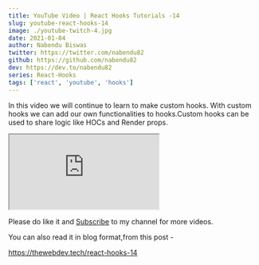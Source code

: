 ```yaml
---
title: YouTube Video | React Hooks Tutorials -14
slug: youtube-react-hooks-14
image: ./youtube-twitch-4.jpg
date: 2021-01-04
author: Nabendu Biswas
twitter: https://twitter.com/nabendu82
github: https://github.com/nabendu82
dev: https://dev.to/nabendu82
series: React-Hooks
tags: ['react', 'youtube', 'hooks']
---
```


In this video we will continue to learn to make custom hooks. With custom hooks we can add our own functionalities to hooks.Custom hooks can be used to share logic like HOCs and Render props.

<div className={styles.resp__container}>

<iframe className={styles.resp__iframe} src="https://www.youtube.com/embed/-CaZTF_7Uok" gesture="media"  allow="encrypted-media" allowfullscreen></iframe>

</div>


Please do like it and [Subscribe](https://www.youtube.com/channel/UCRf7mazcufqZxd2pR3oQJuQ?sub_confirmation=1) to my channel for more videos.

You can also read it in blog format,from this post -

https://thewebdev.tech/react-hooks-14